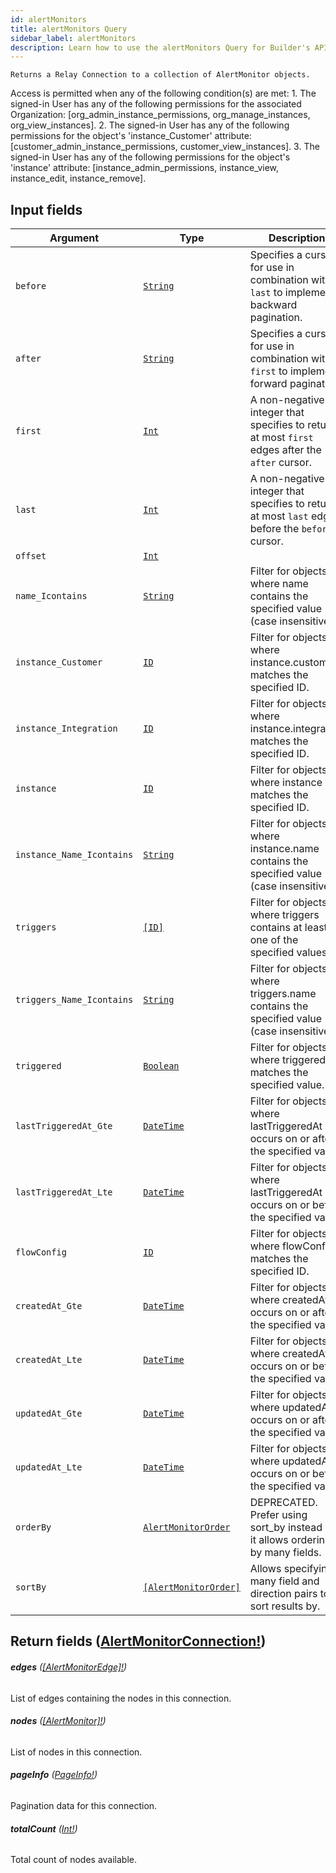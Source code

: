 ```yaml
---
id: alertMonitors
title: alertMonitors Query
sidebar_label: alertMonitors
description: Learn how to use the alertMonitors Query for Builder's API.
---
```


    Returns a Relay Connection to a collection of AlertMonitor objects.

Access is permitted when any of the following condition(s) are met: 1. The signed-in User has any of the following permissions for the associated Organization: [org_admin_instance_permissions, org_manage_instances, org_view_instances]. 2. The signed-in User has any of the following permissions for the object's 'instance_Customer' attribute: [customer_admin_instance_permissions, customer_view_instances]. 3. The signed-in User has any of the following permissions for the object's 'instance' attribute: [instance_admin_permissions, instance_view, instance_edit, instance_remove].

## Input fields

| Argument                  | Type                                                                   | Description                                                                                      |
| ------------------------- | ---------------------------------------------------------------------- | ------------------------------------------------------------------------------------------------ |
| `before`                  | [`String`](/composer/builder/api/schema/scalar/String.mdx)                               | Specifies a cursor for use in combination with `last` to implement backward pagination.          |
| `after`                   | [`String`](/composer/builder/api/schema/scalar/String.mdx)                               | Specifies a cursor for use in combination with `first` to implement forward pagination.          |
| `first`                   | [`Int`](/composer/builder/api/schema/scalar/Int.mdx)                                     | A non-negative integer that specifies to return at most `first` edges after the `after` cursor.  |
| `last`                    | [`Int`](/composer/builder/api/schema/scalar/Int.mdx)                                     | A non-negative integer that specifies to return at most `last` edges before the `before` cursor. |
| `offset`                  | [`Int`](/composer/builder/api/schema/scalar/Int.mdx)                                     |                                                                                                  |
| `name_Icontains`          | [`String`](/composer/builder/api/schema/scalar/String.mdx)                               | Filter for objects where name contains the specified value (case insensitive).                   |
| `instance_Customer`       | [`ID`](/composer/builder/api/schema/scalar/ID.mdx)                                       | Filter for objects where instance.customer matches the specified ID.                             |
| `instance_Integration`    | [`ID`](/composer/builder/api/schema/scalar/ID.mdx)                                       | Filter for objects where instance.integration matches the specified ID.                          |
| `instance`                | [`ID`](/composer/builder/api/schema/scalar/ID.mdx)                                       | Filter for objects where instance matches the specified ID.                                      |
| `instance_Name_Icontains` | [`String`](/composer/builder/api/schema/scalar/String.mdx)                               | Filter for objects where instance.name contains the specified value (case insensitive).          |
| `triggers`                | [`[ID]`](/composer/builder/api/schema/scalar/ID.mdx)                                     | Filter for objects where triggers contains at least one of the specified values.                 |
| `triggers_Name_Icontains` | [`String`](/composer/builder/api/schema/scalar/String.mdx)                               | Filter for objects where triggers.name contains the specified value (case insensitive).          |
| `triggered`               | [`Boolean`](/composer/builder/api/schema/scalar/Boolean.mdx)                             | Filter for objects where triggered matches the specified value.                                  |
| `lastTriggeredAt_Gte`     | [`DateTime`](/composer/builder/api/schema/scalar/DateTime.mdx)                           | Filter for objects where lastTriggeredAt occurs on or after the specified value.                 |
| `lastTriggeredAt_Lte`     | [`DateTime`](/composer/builder/api/schema/scalar/DateTime.mdx)                           | Filter for objects where lastTriggeredAt occurs on or before the specified value.                |
| `flowConfig`              | [`ID`](/composer/builder/api/schema/scalar/ID.mdx)                                       | Filter for objects where flowConfig matches the specified ID.                                    |
| `createdAt_Gte`           | [`DateTime`](/composer/builder/api/schema/scalar/DateTime.mdx)                           | Filter for objects where createdAt occurs on or after the specified value.                       |
| `createdAt_Lte`           | [`DateTime`](/composer/builder/api/schema/scalar/DateTime.mdx)                           | Filter for objects where createdAt occurs on or before the specified value.                      |
| `updatedAt_Gte`           | [`DateTime`](/composer/builder/api/schema/scalar/DateTime.mdx)                           | Filter for objects where updatedAt occurs on or after the specified value.                       |
| `updatedAt_Lte`           | [`DateTime`](/composer/builder/api/schema/scalar/DateTime.mdx)                           | Filter for objects where updatedAt occurs on or before the specified value.                      |
| `orderBy`                 | [`AlertMonitorOrder`](/composer/builder/api/schema/input_object/AlertMonitorOrder.mdx)   | DEPRECATED. Prefer using sort_by instead as it allows ordering by many fields.                   |
| `sortBy`                  | [`[AlertMonitorOrder]`](/composer/builder/api/schema/input_object/AlertMonitorOrder.mdx) | Allows specifying many field and direction pairs to sort results by.                             |

## Return fields ([AlertMonitorConnection!](/composer/builder/api/schema/object/AlertMonitorConnection.mdx))

###### <b>edges</b> ([[AlertMonitorEdge]!](/composer/builder/api/schema/object/AlertMonitorEdge.mdx))

List of edges containing the nodes in this connection.

###### <b>nodes</b> ([[AlertMonitor]!](/composer/builder/api/schema/object/AlertMonitor.mdx))

List of nodes in this connection.

###### <b>pageInfo</b> ([PageInfo!](/composer/builder/api/schema/object/PageInfo.mdx))

Pagination data for this connection.

###### <b>totalCount</b> ([Int!](/composer/builder/api/schema/scalar/Int.mdx))

Total count of nodes available.
